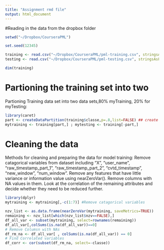 ```yaml
---
title: "Assignment rmd file"
output: html_document
---
```


#Reading in the data from the dropbox folder

```r
setwd("~/Dropbox/CourseraPML")

set.seed(12345)

training <- read.csv("~/Dropbox/CourseraPML/pml-training.csv", stringsAsFactors=FALSE,na.strings=c("NA","#DIV/0!",""))
testing <- read.csv("~/Dropbox/CourseraPML/pml-testing.csv", stringsAsFactors=FALSE,na.strings=c("NA","#DIV/0!",""))

dim(training)
```

# Partioning the training set into two
Partioning Training data set into two data sets,80% myTraining, 20% for myTesting:


```r
library(caret)
part <- createDataPartition(training$classe,p=.8,list=FALSE) ## create a partion index
mytraining <- training[part,] ; mytesting <- training[-part,] 

```

# Cleaning the data

Methods for cleaning and preparing the data for model training:
Remove catagorical variables from dataset including “X”, “user_name”, “raw_timestamp_part_1”, “raw_timestamp_part_2”, “cvtd_timestamp”, “new_window”, “num_window”.
Remove any features that have little variance or information value using nearZeroVar().
Remove columns with NA values in them.
Look at the correlation of the remaining attributes and decide whether they need to be reduced further.
```r
library(dplyr) 
mytraining <- mytraining[,-c(1:7)] #Remove catagorical variables 

nzv_list <- as.data.frame(nearZeroVar(mytraining, saveMetrics=TRUE))
remaining <- nzv_list[which(nzv_list$nzv==FALSE),]
df_all_var <- subset(mytraining, select=rownames(remaining))
df_all_var[,colSums(is.na(df_all_var))==0]
# Remove Columsn with NAs
df_rm_na <- df_all_var[ , colSums(is.na(df_all_var)) == 0]
# Find Correlated variables 
df_corr <- cor(subset(df_rm_na, select=-classe))

```

